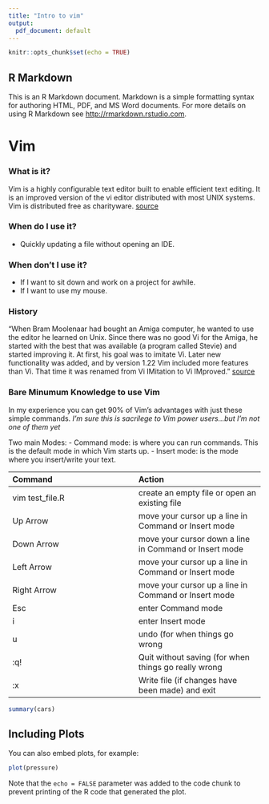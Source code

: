 ```yaml
---
title: "Intro to vim"
output:
  pdf_document: default
---
```


```r
knitr::opts_chunk$set(echo = TRUE)
```

## R Markdown

This is an R Markdown document. Markdown is a simple formatting syntax for authoring HTML, PDF, and MS Word documents. For more details on using R Markdown see <http://rmarkdown.rstudio.com>.

# Vim 

### What is it?
Vim is a highly configurable text editor built to enable efficient text editing. 
It is an improved version of the vi editor distributed with most UNIX systems. 
Vim is distributed free as charityware. 
[source](http://www.vim.org/)

### When do I use it?
- Quickly updating a file without opening an IDE.

### When don't I use it?
- If I want to sit down and work on a project for awhile.
- If I want to use my mouse.

### History
"When Bram Moolenaar had bought an Amiga computer, he wanted to use the editor he learned on Unix. 
Since there was no good Vi for the Amiga, he started with the best that was available (a program called Stevie) and started improving it.
At first, his goal was to imitate Vi. 
Later new functionality was added, and by version 1.22 Vim included more features than Vi. 
That time it was renamed from Vi IMitation to Vi IMproved."
[source](https://medium.com/@jovica/the-history-of-vim-b707758fb54f)

### Bare Minumum Knowledge to use Vim
In my experience you can get 90% of Vim's advantages with just these simple commands.
<i>I'm sure this is sacrilege to Vim power users...but I'm not one of them yet</i>

Two main Modes:
- Command mode: is where you can run commands. This is the default mode in which Vim starts up.
- Insert mode: is the mode where you insert/write your text.

| Command         | Action                                                |
| :---            | :---                                                  |
| vim test_file.R | create an empty file or open an existing file         |
| Up Arrow        | move your cursor up a line in Command or Insert mode  |
| Down Arrow      | move your cursor down a line in Command or Insert mode|
| Left Arrow      | move your cursor up a line in Command or Insert mode  |
| Right Arrow     | move your cursor up a line in Command or Insert mode  |
| Esc             | enter Command mode                                    |
| i               | enter Insert mode                                     |
| u               | undo (for when things go wrong                        |
| :q!             | Quit without saving (for when things go really wrong  |
| :x              | Write file (if changes have been made) and exit       |




```r
summary(cars)
```

## Including Plots

You can also embed plots, for example:

```r
plot(pressure)
```

Note that the `echo = FALSE` parameter was added to the code chunk to prevent printing of the R code that generated the plot.

